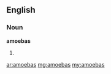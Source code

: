==English==
===Noun===
'''amoebas'''
# {{plural of|[[amoeba]]}}

[[ar:amoebas]]
[[mg:amoebas]]
[[my:amoebas]]
